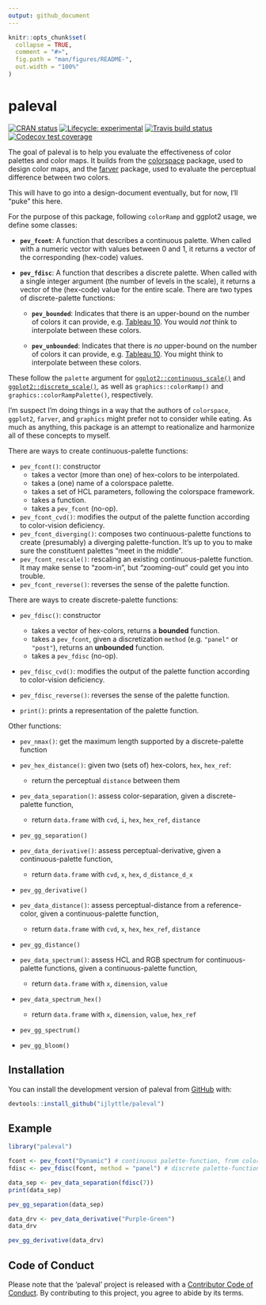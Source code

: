 ```yaml
---
output: github_document
---
```


<!-- README.md is generated from README.Rmd. Please edit that file -->

```r
knitr::opts_chunk$set(
  collapse = TRUE,
  comment = "#>",
  fig.path = "man/figures/README-",
  out.width = "100%"
)
```
# paleval

<!-- badges: start -->
[![CRAN status](https://www.r-pkg.org/badges/version/paleval)](https://CRAN.R-project.org/package=paleval)
[![Lifecycle: experimental](https://img.shields.io/badge/lifecycle-experimental-orange.svg)](https://www.tidyverse.org/lifecycle/#experimental)
[![Travis build status](https://travis-ci.org/ijlyttle/paleval.svg?branch=master)](https://travis-ci.org/ijlyttle/paleval)
[![Codecov test coverage](https://codecov.io/gh/ijlyttle/paleval/branch/master/graph/badge.svg)](https://codecov.io/gh/ijlyttle/paleval?branch=master)
<!-- badges: end -->

The goal of paleval is to help you evaluate the effectiveness of color palettes and color maps. It builds from the [colorspace](http://colorspace.r-forge.r-project.org) package, used to design color maps, and the [farver](https://github.com/thomasp85/farver) package, used to evaluate the perceptual difference between two colors.

This will have to go into a design-document eventually, but for now, I'll "puke" this here.

For the purpose of this package, following `colorRamp` and ggplot2 usage, we define some classes:

- **`pev_fcont`**: A function that describes a continuous palette. When called with a numeric vector with values between 0 and 1, it returns a vector of the corresponding (hex-code) values.

- **`pev_fdisc`**: A function that describes a discrete palette. When called with a single integer argument (the number of levels in the scale), it returns a vector of the (hex-code) value for the entire scale. There are two types of discrete-palette functions:

  - **`pev_bounded`**: Indicates that there is an upper-bound on the number of colors it can provide, e.g. [Tableau 10](https://www.tableau.com/about/blog/2016/7/colors-upgrade-tableau-10-56782). You would *not* think to interpolate between these colors.
  
  - **`pev_unbounded`**: Indicates that there is *no* upper-bound on the number of colors it can provide, e.g. [Tableau 10](https://www.tableau.com/about/blog/2016/7/colors-upgrade-tableau-10-56782). You might think to interpolate between these colors.

These follow the `palette` argument for [`ggplot2::continuous_scale()`](https://ggplot2.tidyverse.org/reference/continuous_scale.html) and [`ggplot2::discrete_scale()`](https://ggplot2.tidyverse.org/reference/discrete_scale.html), as well as `graphics::colorRamp()` and `graphics::colorRampPalette()`, respectively. 

I'm suspect I'm doing things in a way that the authors of `colorspace`, `ggplot2`, `farver`, and `graphics` might prefer not to consider while eating. As much as anything, this package is an attempt to reationalize and harmonize all of these concepts to myself. 

There are ways to create continuous-palette functions:

 - `pev_fcont()`: constructor
    * takes a vector (more than one) of hex-colors to be interpolated. 
    * takes a (one) name of a colorspace palette.
    * takes a set of HCL parameters, following the colorspace framework. 
    * takes a function.
    * takes a `pev_fcont` (no-op).
    
 * `pev_fcont_cvd()`: modifies the output of the palette function according to color-vision deficiency.
 - `pev_fcont_diverging()`: composes two continuous-palette functions to create (presumably) a diverging palette-function. 
   It's up to you to make sure the constituent palettes "meet in the middle". 
 * `pev_fcont_rescale()`: rescaling an existing continuous-palette function. It may make sense to "zoom-in", but "zooming-out" could get you into trouble. 
 * `pev_fcont_reverse()`: reverses the sense of the palette function.
 
There are ways to create discrete-palette functions:
 
 - `pev_fdisc()`: constructor 
   * takes a vector of hex-colors, returns a **bounded** function.
   * takes a `pev_fcont`, given a discretization `method` (e.g. `"panel"` or `"post"`), returns an **unbounded** function.
   * takes a `pev_fdisc` (no-op).
  
 * `pev_fdisc_cvd()`: modifies the output of the palette function according to color-vision deficiency.
 * `pev_fdisc_reverse()`: reverses the sense of the palette function.

 * `print()`: prints a representation of the palette function.
 
Other functions:

- `pev_nmax()`: get the maximum length supported by a discrete-palette function

* `pev_hex_distance()`: given two (sets of) hex-colors, `hex`, `hex_ref`:
    - return the perceptual `distance` between them 
    
* `pev_data_separation()`: assess color-separation, given a discrete-palette function,
    - return `data.frame` with `cvd`, `i`, `hex`, `hex_ref`, `distance`
* `pev_gg_separation()`

- `pev_data_derivative()`: assess perceptual-derivative, given a continuous-palette function,
    - return `data.frame` with `cvd`, `x`, `hex`, `d_distance_d_x`
- `pev_gg_derivative()`

- `pev_data_distance()`: assess perceptual-distance from a reference-color, given a continuous-palette function,
    - return `data.frame` with `cvd`, `x`, `hex`, `hex_ref`, `distance`
- `pev_gg_distance()`

- `pev_data_spectrum()`: assess HCL and RGB spectrum for continuous-palette functions, given a continuous-palette function,
    - return `data.frame` with `x`, `dimension`, `value`
- `pev_data_spectrum_hex()`
    - return `data.frame` with `x`, `dimension`, `value`, `hex_ref`
- `pev_gg_spectrum()`
- `pev_gg_bloom()`
 
## Installation

You can install the development version of paleval from [GitHub](https://github.com/ijlyttle/paleval) with:

``` r
devtools::install_github("ijlyttle/paleval")
```

<!--
You can install the released version of paleval from [CRAN](https://CRAN.R-project.org) with:

``` r
install.packages("paleval")
```
-->

## Example

```r
library("paleval")

fcont <- pev_fcont("Dynamic") # continuous palette-function, from colorspace
fdisc <- pev_fdisc(fcont, method = "panel") # discrete palette-function

data_sep <- pev_data_separation(fdisc(7))
print(data_sep)

pev_gg_separation(data_sep)
```

```r
data_drv <- pev_data_derivative("Purple-Green")
data_drv

pev_gg_derivative(data_drv)
```

## Code of Conduct

Please note that the 'paleval' project is released with a
[Contributor Code of Conduct](CODE_OF_CONDUCT.md).
By contributing to this project, you agree to abide by its terms.
